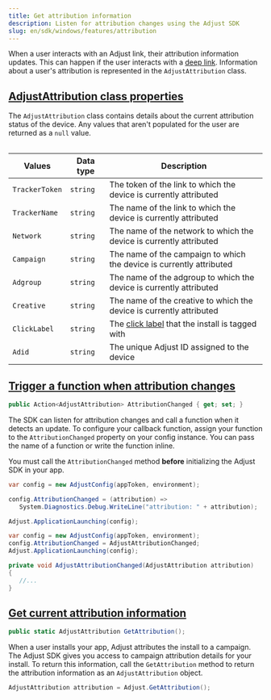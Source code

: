 ```yaml
---
title: Get attribution information
description: Listen for attribution changes using the Adjust SDK
slug: en/sdk/windows/features/attribution
---
```


When a user interacts with an Adjust link, their attribution information updates. This can happen if the user interacts with a [deep link](https://help.adjust.com/en/article/deep-links). Information about a user's attribution is represented in the `AdjustAttribution` class.

## [AdjustAttribution class properties](adjustattribution-class-properties)

The `AdjustAttribution` class contains details about the current attribution status of the device. Any values that aren't populated for the user are returned as a `null` value.

<Table>

| Values         | Data type | Description                                                                                        |
| -------------- | --------- | -------------------------------------------------------------------------------------------------- |
| `TrackerToken` | `string`  | The token of the link to which the device is currently attributed                                  |
| `TrackerName`  | `string`  | The name of the link to which the device is currently attributed                                   |
| `Network`      | `string`  | The name of the network to which the device is currently attributed                                |
| `Campaign`     | `string`  | The name of the campaign to which the device is currently attributed                               |
| `Adgroup`      | `string`  | The name of the adgroup to which the device is currently attributed                                |
| `Creative`     | `string`  | The name of the creative to which the device is currently attributed                               |
| `ClickLabel`   | `string`  | The [click label](https://help.adjust.com/en/article/user-rewards) that the install is tagged with |
| `Adid`         | `string`  | The unique Adjust ID assigned to the device                                                        |

</Table>

## [Trigger a function when attribution changes](trigger-a-function-when-attribution-changes)

<CodeBlock title="Property declaration">

```cs
public Action<AdjustAttribution> AttributionChanged { get; set; }
```

</CodeBlock>

The SDK can listen for attribution changes and call a function when it detects an update. To configure your callback function, assign your function to the `AttributionChanged` property on your config instance. You can pass the name of a function or write the function inline.

<Callout type="important">

You must call the `AttributionChanged` method **before** initializing the Adjust SDK in your app.

</Callout>

<Tabs>
<Tab title="Inline function">

```cs
var config = new AdjustConfig(appToken, environment);

config.AttributionChanged = (attribution) =>
   System.Diagnostics.Debug.WriteLine("attribution: " + attribution);

Adjust.ApplicationLaunching(config);
```

</Tab>
<Tab title="Function name">

```cs
var config = new AdjustConfig(appToken, environment);
config.AttributionChanged = AdjustAttributionChanged;
Adjust.ApplicationLaunching(config);

private void AdjustAttributionChanged(AdjustAttribution attribution)
{
   //...
}
```

</Tab>
</Tabs>

## [Get current attribution information](get-current-attribution-information)

<CodeBlock title="Method signature">

```cs
public static AdjustAttribution GetAttribution();
```

</CodeBlock>

<MinorVersion added="v4.12.0">

When a user installs your app, Adjust attributes the install to a campaign. The Adjust SDK gives you access to campaign attribution details for your install. To return this information, call the `GetAttribution` method to return the attribution information as an `AdjustAttribution` object.

</MinorVersion>

```cs
AdjustAttribution attribution = Adjust.GetAttribution();
```

